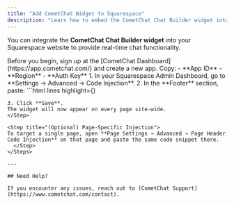 ```yaml
---
title: "Add CometChat Widget to Squarespace"
description: "Learn how to embed the CometChat Chat Builder widget into your Squarespace website using code injection."
---
```


You can integrate the **CometChat Chat Builder widget** into your Squarespace website to provide real-time chat functionality.

<Steps>
  <Step title="Register on CometChat & Gather Your Keys">
Before you begin, sign up at the [CometChat Dashboard](https://app.cometchat.com/) and create a new app. Copy:
- **App ID**  
- **Region**  
- **Auth Key**
</Step>

<Step title="Embed the Widget Code via Footer Injection">
1. In your Squarespace Admin Dashboard, go to **Settings → Advanced → Code Injection**.  
2. In the **Footer** section, paste:
```html lines highlight={}
<script defer src="https://cdn.jsdelivr.net/npm/@cometchat/chat-embed@latest/dist/main.js"></script>

<div id="cometChatMount"></div>
<script>
  const COMETCHAT_CREDENTIALS = {
    appID:     "<YOUR_APP_ID>",
    appRegion: "<YOUR_APP_REGION>",
    authKey:   "<YOUR_AUTH_KEY>",
  };
  const COMETCHAT_LAUNCH_OPTIONS = {
    targetElementID: "cometChatMount",
    isDocked:        true,
    width:           "700px",
    height:          "400px",
  };

  window.addEventListener("DOMContentLoaded", () => {
    CometChatApp.init(COMETCHAT_CREDENTIALS)
      .then(() => CometChatApp.login({ uid: "cometchat-uid-1" }))
      .then(() => CometChatApp.launch(COMETCHAT_LAUNCH_OPTIONS))
      .catch(error => console.error("[CometChat] Error:", error));
  });
</script>
```
3. Click **Save**.  
The widget will now appear on every page site-wide.
</Step>

<Step title="(Optional) Page‑Specific Injection">
To target a single page, open **Page Settings → Advanced → Page Header Code Injection** on that page and paste the same code snippet there.
  </Step>
</Steps>

---

## Need Help?

If you encounter any issues, reach out to [CometChat Support](https://www.cometchat.com/contact).
